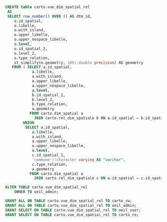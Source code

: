 
```sql

CREATE table carto.vue_dim_spatial_rel
 AS
 SELECT row_number() OVER () AS dtm_id,
    o.id_spatial,
    o.libelle,
    o.with_island,
    o.upper_libelle,
    o.upper_nospace_libelle,
    o.level,
    o.id_spatial_2,
    o.level_2,
    o.type_relation,
    st_simplify(o.geometry, 100::double precision) AS geometry
   FROM ( SELECT a.id_spatial,
            a.libelle,
            a.with_island,
            a.upper_libelle,
            a.upper_nospace_libelle,
            a.level,
            b.id_spatial_2,
            b.level_2,
            b.type_relation,
            a.geometry
           FROM carto.dim_spatial a
             JOIN carto.rel_dim_spatiale b ON a.id_spatial = b.id_spatial_1::text AND a.level = 'commune'::text
        UNION
         SELECT a.id_spatial,
            a.libelle,
            a.with_island,
            a.upper_libelle,
            a.upper_nospace_libelle,
            a.level,
            c.id_spatial_1,
            'commune'::character varying AS "varchar",
            c.type_relation,
            a.geometry
           FROM carto.dim_spatial a
             JOIN carto.rel_dim_spatiale c ON a.id_spatial = c.id_spatial_2::text AND a.level <> 'commune'::text) o;

ALTER TABLE carto.vue_dim_spatial_rel
    OWNER TO oeil_admin;

GRANT ALL ON TABLE carto.vue_dim_spatial_rel TO carto_rw;
GRANT ALL ON TABLE carto.vue_dim_spatial_rel TO oeil_admin;
GRANT SELECT ON TABLE carto.vue_dim_spatial_rel TO oeil_user;
GRANT SELECT ON TABLE carto.vue_dim_spatial_rel TO carto_ro;



```